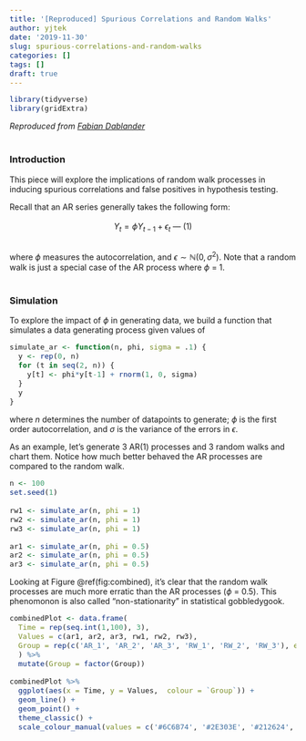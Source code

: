 ```yaml
---
title: '[Reproduced] Spurious Correlations and Random Walks'
author: yjtek
date: '2019-11-30'
slug: spurious-correlations-and-random-walks
categories: []
tags: []
draft: true
---
```


<style type="text/css">
<!-- body, td { -->
<!--    font-size: 14px; -->
<!-- } -->
<!-- code.r{ -->
<!--   font-size: px; -->
<!-- } -->
pre {
  font-size: 15px
}
</style>

```r
library(tidyverse)
library(gridExtra)
```

*Reproduced from [Fabian Dablander](https://fabiandablander.com/r/Spurious-Correlation.html)*
<br>
<br>

### Introduction

This piece will explore the implications of random walk processes in inducing spurious correlations and false positives in hypothesis testing. 

Recall that an AR series generally takes the following form:  
<br>
<center> $Y_{t} = \phi Y_{t-1} + \epsilon_{t}$ --- (1) </center>
<br>
where $\phi$ measures the autocorrelation, and $\epsilon \sim \mathbb{N}(0,\sigma^{2})$. Note that a random walk is just a special case of the AR process where $\phi$ = 1.
<br>
<br>

### Simulation

To explore the impact of $\phi$ in generating data, we build a function that simulates a data generating process given values of 

```r
simulate_ar <- function(n, phi, sigma = .1) {
  y <- rep(0, n)
  for (t in seq(2, n)) {
    y[t] <- phi*y[t-1] + rnorm(1, 0, sigma)
  }
  y
}
```

where $n$ determines the number of datapoints to generate; $\phi$ is the first order autocorrelation, and $\sigma$ is the variance of the errors in $\epsilon$.

As an example, let's generate 3 AR(1) processes and 3 random walks and chart them. Notice how much better behaved the AR processes are compared to the random walk.

```r
n <- 100
set.seed(1)
 
rw1 <- simulate_ar(n, phi = 1)
rw2 <- simulate_ar(n, phi = 1)
rw3 <- simulate_ar(n, phi = 1)

ar1 <- simulate_ar(n, phi = 0.5)
ar2 <- simulate_ar(n, phi = 0.5)
ar3 <- simulate_ar(n, phi = 0.5)
```

Looking at Figure \@ref(fig:combined), it's clear that the random walk processes are much more erratic than the AR processes ($\phi$ = 0.5). This phenomonon is also called "non-stationarity" in statistical gobbledygook.

```r
combinedPlot <- data.frame(
  Time = rep(seq.int(1,100), 3), 
  Values = c(ar1, ar2, ar3, rw1, rw2, rw3),
  Group = rep(c('AR_1', 'AR_2', 'AR_3', 'RW_1', 'RW_2', 'RW_3'), each = 100)
  ) %>% 
  mutate(Group = factor(Group))

combinedPlot %>%
  ggplot(aes(x = Time, y = Values,  colour = `Group`)) + 
  geom_line() +
  geom_point() + 
  theme_classic() + 
  scale_colour_manual(values = c('#6C6B74', '#2E303E', '#212624', '#F22F08', '#FAAB00', '#2721DB'))
``` 

